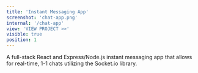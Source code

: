 ```yaml
---
title: 'Instant Messaging App'
screenshot: 'chat-app.png'
internal: '/chat-app'
view: 'VIEW PROJECT >>'
visible: true
position: 1
---
```


A full-stack React and Express/Node.js instant messaging app that allows for real-time, 1-1 chats utilizing the Socket.io library.
